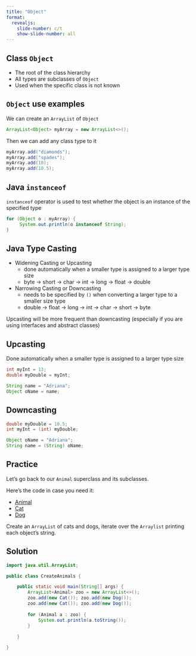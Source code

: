 ```yaml
---
title: "Object"
format:
  revealjs:
    slide-number: c/t
    show-slide-number: all
---
```



## Class `Object`

* The root of the class hierarchy
* All types are subclasses of `Object`
* Used when the specific class is not known

## `Object` use examples

We can create an `ArrayList` of `Object`

```java
ArrayList<Object> myArray = new ArrayList<>();
```

Then we can add any class type to it

```java
myArray.add("diamonds");
myArray.add("spades");
myArray.add(10);
myArray.add(10.5);
```

## Java `instanceof`

`instanceof` operator is used to test whether the object is an instance of the specified type

```java
for (Object o : myArray) {
	 System.out.println(o instanceof String);
}
```

## Java Type Casting

* Widening Casting or Upcasting
     * done automatically when a smaller type is assigned to a larger type size
     * byte -> short -> char -> int -> long -> float -> double

* Narrowing Casting or Downcasting
     * needs to be specified by `()` when converting a larger type to a smaller size type
     * double -> float -> long -> int -> char -> short -> byte
     
Upcasting will be more frequent than downcasting (especially if you are using
interfaces and abstract classes)
     
## Upcasting

Done automatically when a smaller type is assigned to a larger type size

```java
int myInt = 13;
double myDouble = myInt;

String name = "Adriana";
Object oName = name;
```

## Downcasting

```java
double myDouble = 10.5;
int myInt = (int) myDouble;

Object oName = "Adriana";
String name = (String) oName;
```

## Practice

Let's go back to our `Animal` superclass and its subclasses.

Here's the code in case you need it:

* [Animal](files/Animal.java)
* [Cat](files/Cat.java)
* [Dog](files/Dog.java)

Create an `ArrayList` of cats and dogs, iterate over the `Arraylist` printing
each object's string.

## Solution

```java
import java.util.ArrayList;

public class CreateAnimals {

	public static void main(String[] args) {
		ArrayList<Animal> zoo = new ArrayList<>();
		zoo.add(new Cat()); zoo.add(new Dog());
		zoo.add(new Cat()); zoo.add(new Dog());
		
		for (Animal a : zoo) {
			System.out.println(a.toString());
		}
	
	}

}
```

